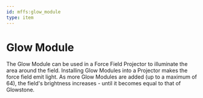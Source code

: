 ```yaml
---
id: mffs:glow_module
type: item
---
```


# Glow Module

The Glow Module can be used in a Force Field Projector to illuminate the area around the field. Installing Glow Modules
into a Projector makes the force field emit light. As more Glow Modules are added (up to a maximum of 64), the field's
brightness increases - until it becomes equal to that of Glowstone.

<PrefabObtaining />